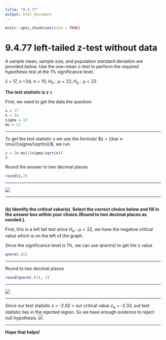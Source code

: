 ```yaml
---
title: "9.4.77"
output: html_document
---
```


```r
knitr::opts_chunk$set(echo = TRUE)
```

# 9.4.77 left-tailed z-test without data{-}

A sample​ mean, sample​ size, and population standard deviation are provided below. Use the​ one-mean z-test to perform the required hypothesis test at the 1%  significance level.

$\bar x$ = 17, n =34, $\sigma$ = 10, $H_0: \mu =22, H_a: \mu < 22$
<br/>

**The test statistic is z = **

First, we need to get the data the question
```r
x = 17
n = 34
sigma = 10
mu = 22
```
<hr />
To get the test statistic z we use the formular $z = (\bar x-\mu)/(\sigma/\sqrt{n})$, we run
```r
z = (x-mu)/(sigma/sqrt(n))
z
```
Round the answer to two decimal places
```r
round(z,2)
```
<hr />
![](https://raw.githubusercontent.com/sileaderwt/MTH1320-UMSL/main/Image%2BData/9.4.77%20left%20tail%20z-test/9.4.77%20part%20a.png)
<hr/>
<br/>
**(b) Identify the critical​ value(s). Select the correct choice below and fill in the answer box within your choice.​(Round to two decimal places as​ needed.).**

First, this is a left tail test since $H_a: \mu < 22$, we have the negative critical value which is on the left of the graph.

Since the significance level is 1%, we can use qnorm() to get the z value
```r
qnorm(.01)
```
<hr />
Round to two decimal places
```r
round(qnorm(.01), 2)
```
<hr />
![](https://raw.githubusercontent.com/sileaderwt/MTH1320-UMSL/main/Image%2BData/9.4.77%20left%20tail%20z-test/9.4.77%20part%20b.png)
<hr/>
Since our test statistic z = -2.92 < our critical value $z_{\alpha}$ = -2.33, out test statistic lies in the rejected region. So we have enough evidence to reject null hypothesis.
![](https://raw.githubusercontent.com/sileaderwt/MTH1320-UMSL/main/Image%2BData/9.4.77%20left%20tail%20z-test/9.4.77%20part%20c.png)
<hr />
**Hope that helps!**